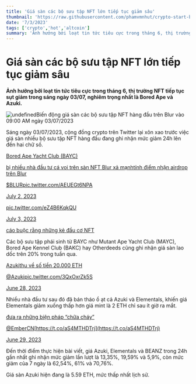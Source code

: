 ```yaml
---
title: 'Giá sàn các bộ sưu tập NFT lớn tiếp tục giảm sâu'
thumbnail: 'https://raw.githubusercontent.com/phamvmnhut/crypto-start-blog-data/main/images/20230703020149_original_14.webp'
date: '7/3/2023'
tags: ['crypto','hot','altcoin']
summary: 'Ảnh hưởng bởi loạt tin tức tiêu cực trong tháng 6, thị trường NFT tiếp tục sụt giảm trong sáng ngày 03/07, nghiêm trọng nhất là Bored Ape và Azuki.'
---
```




# Giá sàn các bộ sưu tập NFT lớn tiếp tục giảm sâu

**Ảnh hưởng bởi loạt tin tức tiêu cực trong tháng 6, thị trường NFT tiếp tục sụt giảm trong sáng ngày 03/07, nghiêm trọng nhất là Bored Ape và Azuki.** 

![undefined](https://raw.githubusercontent.com/phamvmnhut/crypto-start-blog-data/main/images/20230703021001-b36fb246-ed5a-4e97-ac00-534214a33676-35.jpg)Biến động giá sàn các bộ sưu tập NFT hàng đầu trên Blur vào 09:00 AM ngày 03/07/2023

Sáng ngày 03/07/2023, cộng đồng crypto trên Twitter lại xôn xao trước việc giá sàn nhiều bộ sưu tập NFT hàng đầu đang ghi nhận mức giảm 24h lên đến hai chữ số.

[Bored Ape Yacht Club (BAYC)](https://coin68.com/bored-ape-yacht-club-supreme-cua-lang-nft/)

[bị nhiều nhà đầu tư cá voi trên sàn NFT Blur xả mạnh](https://coin68.com/ca-voi-bored-ape-yacht-club-bayc-xa-luong-lon-nft/)[tính điểm nhận airdrop trên Blur](https://coin68.com/san-nft-blur-cong-bo-dieu-kien-nhan-airdrop-season-2/)

[$BLUR](https://twitter.com/search?q=%24BLUR&src=ctag&ref_src=twsrc%5Etfw)[pic.twitter.com/AEUEGt6NPA](https://t.co/AEUEGt6NPA)

[July 2, 2023](https://twitter.com/machibigbrother/status/1675452400038207489?ref_src=twsrc%5Etfw)



[pic.twitter.com/eZ4B6KqkQU](https://t.co/eZ4B6KqkQU)

[July 3, 2023](https://twitter.com/CirrusNFT/status/1675683722866339842?ref_src=twsrc%5Etfw)

[cáo buộc rằng những kẻ đầu cơ NFT](https://coin68.com/gia-nft-bayc-cham-day-ke-tu-cuoi-2021-nha-ung-ho-do-loi-nan-dau-co/)

Các bộ sưu tập phái sinh từ BAYC như Mutant Ape Yacht Club (MAYC), Bored Ape Kennel Club (BAKC) hay Otherdeeds cũng ghi nhận giá sàn lao dốc trên 20% trong tuần qua.

[Azuki](https://coin68.com/azuki-la-gi/)[thu về số tiền 20.000 ETH](https://coin68.com/bo-suu-tap-moi-cua-azuki-chay-hang-thu-ve-38-trieu-usd/)



[@Azuki](https://twitter.com/Azuki?ref_src=twsrc%5Etfw)[pic.twitter.com/3QxOxrZk5S](https://t.co/3QxOxrZk5S)

[June 28, 2023](https://twitter.com/_happyKC/status/1673906522160545794?ref_src=twsrc%5Etfw)

Nhiều nhà đầu tư sau đó đã bán tháo ồ ạt cả Azuki và Elementals, khiến giá Elementals giảm xuống thấp hơn giá mint là 2 ETH chỉ sau ít giờ ra mắt.

[đưa ra những biện pháp “chữa cháy”](https://coin68.com/azuki-cong-dong-binh-chon-sua-doi-dac-tinh-nft-elementals/)



[@EmberCN](https://twitter.com/EmberCN?ref_src=twsrc%5Etfw)[https://t.co/aS4MTHDTrj](https://t.co/aS4MTHDTrj)

[June 29, 2023](https://twitter.com/WuBlockchain/status/1674249254163079168?ref_src=twsrc%5Etfw)

Đến thời điểm thực hiện bài viết, giá Azuki, Elementals và BEANZ trong 24h gần nhất ghi nhận mức giảm lần lượt là 13,35%, 19,59% và 5,9%, còn mức giảm của 7 ngày là 62,54%, 61% và 70,76%.

Giá sàn Azuki hiện đang là 5.59 ETH, mức thấp nhất lịch sử.
